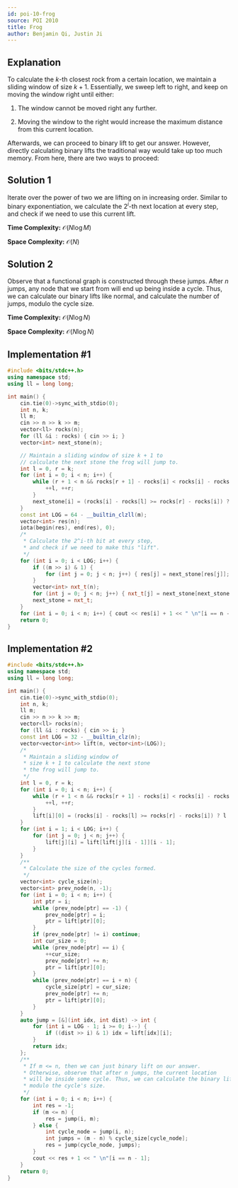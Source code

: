 ```yaml
---
id: poi-10-frog
source: POI 2010
title: Frog
author: Benjamin Qi, Justin Ji
---
```


## Explanation
To calculate the $k$-th closest rock from a certain location,
we maintain a sliding window of size $k+1$. Essentially, we sweep
left to right, and keep on moving the window right until either:

1. The window cannot be moved right any further.

2. Moving the window to the right would increase the maximum distance from this current location.

Afterwards, we can proceed to binary lift to get our answer. However, directly calculating binary lifts
the traditional way would take up too much memory. From here, there are two ways to proceed:

## Solution 1
Iterate over the power of two we are lifting on in increasing order. Similar to binary exponentiation,
we calculate the $2^{i}$-th next location at every step, and check if we need to use this current lift.

**Time Complexity:** $\mathcal{O}(N\log M)$

**Space Complexity:** $\mathcal{O}(N)$

## Solution 2
Observe that a functional graph is constructed through these jumps. After $n$ jumps, any node that
we start from will end up being inside a cycle. Thus, we can calculate our binary lifts like normal,
and calculate the number of jumps, modulo the cycle size.

**Time Complexity:** $\mathcal{O}(N\log N)$

**Space Complexity:** $\mathcal{O}(N\log N)$

## Implementation #1
```cpp
#include <bits/stdc++.h>
using namespace std;
using ll = long long;

int main() {
	cin.tie(0)->sync_with_stdio(0);
	int n, k;
	ll m;
	cin >> n >> k >> m;
	vector<ll> rocks(n);
	for (ll &i : rocks) { cin >> i; }
	vector<int> next_stone(n);

	// Maintain a sliding window of size k + 1 to
	// calculate the next stone the frog will jump to.
	int l = 0, r = k;
	for (int i = 0; i < n; i++) {
		while (r + 1 < n && rocks[r + 1] - rocks[i] < rocks[i] - rocks[l]) {
			++l, ++r;
		}
		next_stone[i] = (rocks[i] - rocks[l] >= rocks[r] - rocks[i]) ? l : r;
	}
	const int LOG = 64 - __builtin_clzll(m);
	vector<int> res(n);
	iota(begin(res), end(res), 0);
	/*
	 * Calculate the 2^i-th bit at every step,
	 * and check if we need to make this "lift".
	 */
	for (int i = 0; i < LOG; i++) {
		if ((m >> i) & 1) {
			for (int j = 0; j < n; j++) { res[j] = next_stone[res[j]]; }
		}
		vector<int> nxt_t(n);
		for (int j = 0; j < n; j++) { nxt_t[j] = next_stone[next_stone[j]]; }
		next_stone = nxt_t;
	}
	for (int i = 0; i < n; i++) { cout << res[i] + 1 << " \n"[i == n - 1]; }
	return 0;
}
```

## Implementation #2
```cpp
#include <bits/stdc++.h>
using namespace std;
using ll = long long;

int main() {
	cin.tie(0)->sync_with_stdio(0);
	int n, k;
	ll m;
	cin >> n >> k >> m;
	vector<ll> rocks(n);
	for (ll &i : rocks) { cin >> i; }
	const int LOG = 32 - __builtin_clz(n);
	vector<vector<int>> lift(n, vector<int>(LOG));
	/*
	 * Maintain a sliding window of
	 * size k + 1 to calculate the next stone
	 * the frog will jump to.
	 */
	int l = 0, r = k;
	for (int i = 0; i < n; i++) {
		while (r + 1 < n && rocks[r + 1] - rocks[i] < rocks[i] - rocks[l]) {
			++l, ++r;
		}
		lift[i][0] = (rocks[i] - rocks[l] >= rocks[r] - rocks[i]) ? l : r;
	}
	for (int i = 1; i < LOG; i++) {
		for (int j = 0; j < n; j++) {
			lift[j][i] = lift[lift[j][i - 1]][i - 1];
		}
	}
	/**
	 * Calculate the size of the cycles formed.
	 */
	vector<int> cycle_size(n);
	vector<int> prev_node(n, -1);
	for (int i = 0; i < n; i++) {
		int ptr = i;
		while (prev_node[ptr] == -1) {
			prev_node[ptr] = i;
			ptr = lift[ptr][0];
		}
		if (prev_node[ptr] != i) continue;
		int cur_size = 0;
		while (prev_node[ptr] == i) {
			++cur_size;
			prev_node[ptr] += n;
			ptr = lift[ptr][0];
		}
		while (prev_node[ptr] == i + n) {
			cycle_size[ptr] = cur_size;
			prev_node[ptr] += n;
			ptr = lift[ptr][0];
		}
	}
	auto jump = [&](int idx, int dist) -> int {
		for (int i = LOG - 1; i >= 0; i--) {
			if ((dist >> i) & 1) idx = lift[idx][i];
		}
		return idx;
	};
	/**
	 * If m <= n, then we can just binary lift on our answer.
	 * Otherwise, observe that after n jumps, the current location
	 * will be inside some cycle. Thus, we can calculate the binary lift,
	 * modulo the cycle's size.
	 */
	for (int i = 0; i < n; i++) {
		int res = -1;
		if (m <= n) {
			res = jump(i, m);
		} else {
			int cycle_node = jump(i, n);
			int jumps = (m - n) % cycle_size[cycle_node];
			res = jump(cycle_node, jumps);
		}
		cout << res + 1 << " \n"[i == n - 1];
	}
	return 0;
}
```
